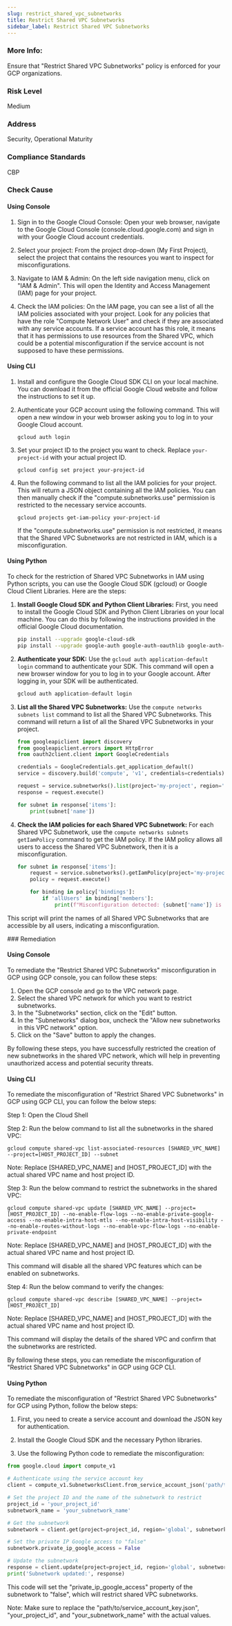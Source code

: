 ```yaml
---
slug: restrict_shared_vpc_subnetworks
title: Restrict Shared VPC Subnetworks
sidebar_label: Restrict Shared VPC Subnetworks
---
```


### More Info:

Ensure that "Restrict Shared VPC Subnetworks" policy is enforced for your GCP organizations.

### Risk Level

Medium

### Address

Security, Operational Maturity

### Compliance Standards

CBP


<Tabs><Tab title='Cause'>
### Check Cause

#### Using Console

1. Sign in to the Google Cloud Console: Open your web browser, navigate to the Google Cloud Console (console.cloud.google.com) and sign in with your Google Cloud account credentials.

2. Select your project: From the project drop-down (My First Project), select the project that contains the resources you want to inspect for misconfigurations.

3. Navigate to IAM & Admin: On the left side navigation menu, click on "IAM & Admin". This will open the Identity and Access Management (IAM) page for your project.

4. Check the IAM policies: On the IAM page, you can see a list of all the IAM policies associated with your project. Look for any policies that have the role "Compute Network User" and check if they are associated with any service accounts. If a service account has this role, it means that it has permissions to use resources from the Shared VPC, which could be a potential misconfiguration if the service account is not supposed to have these permissions.

#### Using CLI

1. Install and configure the Google Cloud SDK CLI on your local machine. You can download it from the official Google Cloud website and follow the instructions to set it up.

2. Authenticate your GCP account using the following command. This will open a new window in your web browser asking you to log in to your Google Cloud account.
   ```
   gcloud auth login
   ```

3. Set your project ID to the project you want to check. Replace `your-project-id` with your actual project ID.
   ```
   gcloud config set project your-project-id
   ```

4. Run the following command to list all the IAM policies for your project. This will return a JSON object containing all the IAM policies. You can then manually check if the "compute.subnetworks.use" permission is restricted to the necessary service accounts.
   ```
   gcloud projects get-iam-policy your-project-id
   ```
   If the "compute.subnetworks.use" permission is not restricted, it means that the Shared VPC Subnetworks are not restricted in IAM, which is a misconfiguration.

#### Using Python

To check for the restriction of Shared VPC Subnetworks in IAM using Python scripts, you can use the Google Cloud SDK (gcloud) or Google Cloud Client Libraries. Here are the steps:

1. **Install Google Cloud SDK and Python Client Libraries:**
   First, you need to install the Google Cloud SDK and Python Client Libraries on your local machine. You can do this by following the instructions provided in the official Google Cloud documentation.

   ```bash
   pip install --upgrade google-cloud-sdk
   pip install --upgrade google-auth google-auth-oauthlib google-auth-httplib2 google-api-python-client
   ```

2. **Authenticate your SDK:**
   Use the `gcloud auth application-default login` command to authenticate your SDK. This command will open a new browser window for you to log in to your Google account. After logging in, your SDK will be authenticated.

   ```bash
   gcloud auth application-default login
   ```

3. **List all the Shared VPC Subnetworks:**
   Use the `compute networks subnets list` command to list all the Shared VPC Subnetworks. This command will return a list of all the Shared VPC Subnetworks in your project.

   ```python
   from googleapiclient import discovery
   from googleapiclient.errors import HttpError
   from oauth2client.client import GoogleCredentials

   credentials = GoogleCredentials.get_application_default()
   service = discovery.build('compute', 'v1', credentials=credentials)

   request = service.subnetworks().list(project='my-project', region='us-central1')
   response = request.execute()

   for subnet in response['items']:
       print(subnet['name'])
   ```

4. **Check the IAM policies for each Shared VPC Subnetwork:**
   For each Shared VPC Subnetwork, use the `compute networks subnets getIamPolicy` command to get the IAM policy. If the IAM policy allows all users to access the Shared VPC Subnetwork, then it is a misconfiguration.

   ```python
   for subnet in response['items']:
       request = service.subnetworks().getIamPolicy(project='my-project', region='us-central1', resource=subnet['name'])
       policy = request.execute()

       for binding in policy['bindings']:
           if 'allUsers' in binding['members']:
               print(f"Misconfiguration detected: {subnet['name']} is accessible by all users.")
   ```

This script will print the names of all Shared VPC Subnetworks that are accessible by all users, indicating a misconfiguration.

</Tab>


<Tab title='Remediation'>
### Remediation

#### Using Console

To remediate the "Restrict Shared VPC Subnetworks" misconfiguration in GCP using GCP console, you can follow these steps:

1. Open the GCP console and go to the VPC network page.
2. Select the shared VPC network for which you want to restrict subnetworks.
3. In the "Subnetworks" section, click on the "Edit" button.
4. In the "Subnetworks" dialog box, uncheck the "Allow new subnetworks in this VPC network" option.
5. Click on the "Save" button to apply the changes.

By following these steps, you have successfully restricted the creation of new subnetworks in the shared VPC network, which will help in preventing unauthorized access and potential security threats.

#### Using CLI

To remediate the misconfiguration of "Restrict Shared VPC Subnetworks" in GCP using GCP CLI, you can follow the below steps:

Step 1: Open the Cloud Shell

Step 2: Run the below command to list all the subnetworks in the shared VPC:

```
gcloud compute shared-vpc list-associated-resources [SHARED_VPC_NAME] --project=[HOST_PROJECT_ID] --subnet
```
Note: Replace [SHARED_VPC_NAME] and [HOST_PROJECT_ID] with the actual shared VPC name and host project ID.

Step 3: Run the below command to restrict the subnetworks in the shared VPC:

```
gcloud compute shared-vpc update [SHARED_VPC_NAME] --project=[HOST_PROJECT_ID] --no-enable-flow-logs --no-enable-private-google-access --no-enable-intra-host-mtls --no-enable-intra-host-visibility --no-enable-routes-without-logs --no-enable-vpc-flow-logs --no-enable-private-endpoint
```
Note: Replace [SHARED_VPC_NAME] and [HOST_PROJECT_ID] with the actual shared VPC name and host project ID.

This command will disable all the shared VPC features which can be enabled on subnetworks. 

Step 4: Run the below command to verify the changes:

```
gcloud compute shared-vpc describe [SHARED_VPC_NAME] --project=[HOST_PROJECT_ID]
```
Note: Replace [SHARED_VPC_NAME] and [HOST_PROJECT_ID] with the actual shared VPC name and host project ID.

This command will display the details of the shared VPC and confirm that the subnetworks are restricted.

By following these steps, you can remediate the misconfiguration of "Restrict Shared VPC Subnetworks" in GCP using GCP CLI.

#### Using Python

To remediate the misconfiguration of "Restrict Shared VPC Subnetworks" for GCP using Python, follow the below steps:

1. First, you need to create a service account and download the JSON key for authentication.

2. Install the Google Cloud SDK and the necessary Python libraries.

3. Use the following Python code to remediate the misconfiguration:

```python
from google.cloud import compute_v1

# Authenticate using the service account key
client = compute_v1.SubnetworksClient.from_service_account_json('path/to/service_account_key.json')

# Set the project ID and the name of the subnetwork to restrict
project_id = 'your_project_id'
subnetwork_name = 'your_subnetwork_name'

# Get the subnetwork
subnetwork = client.get(project=project_id, region='global', subnetwork=subnetwork_name)

# Set the private IP Google access to "false"
subnetwork.private_ip_google_access = False

# Update the subnetwork
response = client.update(project=project_id, region='global', subnetwork=subnetwork_name, subnetwork_resource=subnetwork)
print('Subnetwork updated:', response)
```

This code will set the "private_ip_google_access" property of the subnetwork to "false", which will restrict shared VPC subnetworks. 

Note: Make sure to replace the "path/to/service_account_key.json", "your_project_id", and "your_subnetwork_name" with the actual values.




</Tab>
</Tabs>